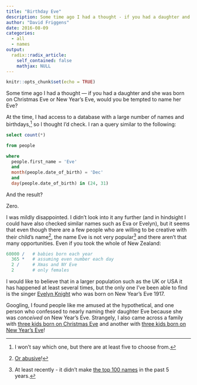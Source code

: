 ```yaml
---
title: "Birthday Eve"
description: Some time ago I had a thought - if you had a daughter and she was born on Christmas Eve or New Year's Eve, would you be tempted to name her Eve?
author: "David Friggens"
date: 2016-08-09
categories:
  - all
  - names
output:
  radix::radix_article:
    self_contained: false
    mathjax: NULL
---
```


```r
knitr::opts_chunk$set(echo = TRUE)
```
Some time ago I had a thought --- if you had a daughter and she was born on Christmas Eve or New Year's Eve, would you be tempted to name her Eve?

At the time, I had access to a database with a large number of names and birthdays,^[I won't say
which one, but there are at least five to choose from.]
so I thought I'd check. I ran a query similar to the following:

```sql
select count(*)

from people

where
  people.first_name = 'Eve'
  and
  month(people.date_of_birth) = 'Dec'
  and
  day(people.date_of_birth) in (24, 31)
```

And the result?

Zero.

I was mildly disappointed. I didn't look into it any further (and in hindsight I could have also
checked similar names such as Eva or Evelyn), but it seems that even though there are a few
people who are willing to be creative with their child's name^[[Or abusive](http://mentalfloss.com/article/68768/22-outlawed-baby-names-around-world)!], the name Eve is not very popular^[At least recently - it
didn't make [the top 100 names](https://www.dia.govt.nz/diawebsite.nsf/wpg_URL/Services-Births-Deaths-and-Marriages-Most-Popular-Male-and-Female-First-Names?OpenDocument) in the past 5 years.]
and there aren't that many opportunities. Even if you took the whole of New Zealand:

```r
60000 /   # babies born each year
  365 *   # assuming even number each day
  2 /     # Xmas and NY Eve
  2       # only females
```

I would like to believe that in a larger population such as the UK or USA it has happened at least
several times, but the only one I've been able to find is the singer
[Evelyn Knight](https://en.wikipedia.org/wiki/Evelyn_Knight_(singer)) who was born on New Year's Eve 1917.

Googling, I found people like me amused at the hypothetical, and one person who confessed to nearly naming
their daughter Eve because she was _conceived_ on New Year's Eve.
Strangely, I also came across a family with
[three kids born on Christmas Eve](http://www.huffingtonpost.co.uk/2014/12/26/mum-has-three-children-all-born-on-christmas-eve_n_7318368.html)
and another with
[three kids born on New Year's Eve](http://www.thelocal.es/20160112/the-spanish-woman-who-always-gave-birth-on-new-years-eve)!

